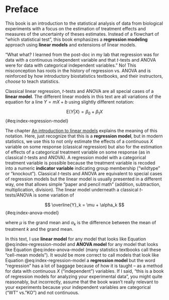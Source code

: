 # Preface {.unnumbered}

This book is an introduction to the statistical analysis of data from biological experiments with a focus on the estimation of treatment effects and measures of the uncertainty of theses estimates. Instead of a flowchart of "which statistical test", this book emphasizes a **regression modeling** approach using **linear models** and extensions of linear models.

"What what? I learned from the post-doc in my lab that regression was for data with a continuous independent variable and that *t*-tests and ANOVA were for data with categorical independent variables." No! This misconception has roots in the history of regression vs. ANOVA and is reinforced by how introductory biostatistics textbooks, and their instructors, *choose* to teach statistics.

Classical linear regression, *t*-tests and ANOVA are all special cases of a **linear model**. The different linear models in this text are all variations of the equation for a line $Y = mX + b$ using slightly different notation:

$$
\mathrm{E}(Y | X) = \beta_0 + \beta_1 X
$$ {#eq:index-regression-model}

The chapter [An introduction to linear models](#intro-linear-models) explains the meaning of this notation. Here, just recognize that this is a **regression model**, but in modern statistics, we use this to not only estimate the effects of a continuous $X$ variable on some response (classical regression) but also for the estimation of effects of a categorical treatment variable on some response (as in classical *t*-tests and ANOVA). A regression model with a categorical treatment variable is possible because the treatment variable is recoded into a numeric **indicator variable** indicating group membership ("wildtype" or "knockout"). Classical *t*-tests and ANOVA are equivalent to special cases of regression models but the linear model is usually presented in a different way, one that allows simple "paper and pencil math" (addition, subtraction, multiplication, division). The linear model underneath a classical *t*-tests/ANOVA is some variation of

$$
\overline{Y}_k = \mu + \alpha_k
$$ {#eq:index-anova-model}

where $\mu$ is the grand mean and $\alpha_k$ is the difference between the mean of treatment *k* and the grand mean.

In this text, I use **linear model** for any model that looks like Equation @eq:index-regression-model and **ANOVA model** for any model that looks like Equation @eq:index-anova-model (many statistics textbooks call these "cell-mean models"). It would be more correct to call models that look like Equation @eq:index-regression-model a **regression model** but the word "regression" has a lot of baggage because of how it is taught -- as a method for data with continuous $X$ ("independent") variables. If I said, "this is a book of regression models for analyzing your experimental data", you might quite reasonably, but incorrectly, assume that the book wasn't really relevant to your experiments because your independent variables are categorical ("WT" vs."KO") and not continuous.
